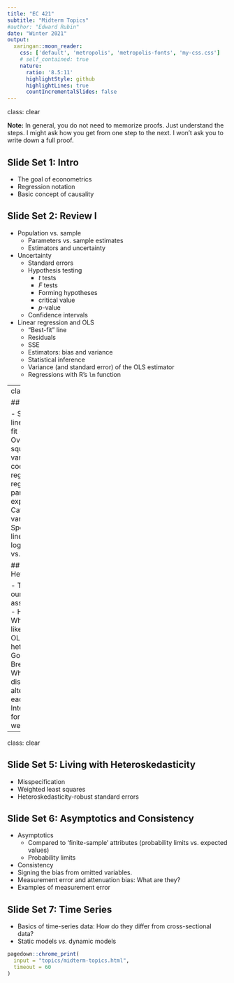 ```yaml
---
title: "EC 421"
subtitle: "Midterm Topics"
#author: "Edward Rubin"
date: "Winter 2021"
output:
  xaringan::moon_reader:
    css: ['default', 'metropolis', 'metropolis-fonts', 'my-css.css']
    # self_contained: true
    nature:
      ratio: '8.5:11'
      highlightStyle: github
      highlightLines: true
      countIncrementalSlides: false
---
```

class: clear

**Note:** In general, you do not need to memorize proofs. Just understand the steps. I might ask how you get from one step to the next. I won't ask you to write down a full proof.

## Slide Set 1: Intro

- The goal of econometrics
- Regression notation
- Basic concept of causality

## Slide Set 2: Review I

- Population vs. sample
  - Parameters vs. sample estimates
  - Estimators and uncertainty
- Uncertainty
  - Standard errors
  - Hypothesis testing
    - _t_ tests
    - _F_ tests
    - Forming hypotheses
    - critical value
    - *p*-value
  - Confidence intervals
- Linear regression and OLS
  - "Best-fit" line
  - Residuals
  - SSE
  - Estimators: bias and variance
  - Statistical inference
  - Variance (and standard error) of the OLS estimator
  - Regressions with R's `lm` function

---
class: clear

## Slide Set 3: Review II

- Simple and multiple linear regression
- Model fit
  - R squared
  - Overfitting
  - Adjusted R squared
- Omitted-variable bias
- Interpreting coefficients
  - Simple linear regression
  - Multiple linear regression (ceterus paribus)
  - Continuous explanatory variables
  - Categorical explanatory variables
  - Interactions
  - Specifications
    - Linear-linear
    - Log-linear
    - Log-log
- Inference vs. prediction

## Slide Set 4: Heteroskedasticity

- The meaning of each of our assumptions/requirements
- Heteroskedasticity
  - What it is
  - What it looks like
  - Consequences for OLS
- Tests for heteroskedasticity
  - Goldfeld-Quandt test
  - Breusch-Pagan test
  - White test
  - Chi-squared distribution
  - Null and alternative hypotheses of each test
  - Interpretations/conclusions for each
  - Strengths and weaknesses of each test

---
class: clear

## Slide Set 5: Living with Heteroskedasticity

- Misspecification
- Weighted least squares
- Heteroskedasticity-robust standard errors

## Slide Set 6: Asymptotics and Consistency

- Asymptotics
  - Compared to 'finite-sample' attributes (probability limits vs. expected values)
  - Probability limits
- Consistency
- Signing the bias from omitted variables.
- Measurement error and attenuation bias: What are they?
- Examples of measurement error

## Slide Set 7: Time Series

- Basics of time-series data: How do they differ from cross-sectional data?
- Static models *vs.* dynamic models

```r
pagedown::chrome_print(
  input = "topics/midterm-topics.html",
  timeout = 60
)
```